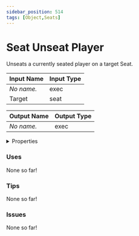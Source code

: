 ```yaml
---
sidebar_position: 514
tags: [Object,Seats]
---
```


# Seat Unseat Player

Unseats a currently seated player on a target Seat.




<EsbSvg />

| Input Name | Input Type |
|-----------|-----------|
| *No name.* | exec |
| Target | seat |

| Output Name | Output Type |
|-----------|-----------|
| *No name.* | exec |


<details>
  <summary>Properties</summary>
  <div>
    <div>
    <table>
      <thead>
        <tr>
          <th>Is beta required?</th>
          <th>❌</th>
        </tr>
        <tr>
          <th>Is this chip a trolling risk?</th>
          <th>❌</th>
        </tr>
        <tr>
          <th>Chip UUID</th>
          <th>70b682f5-5744-4a6a-beaa-a9dcd40066b6</th>
        </tr>
      </thead>
    </table>
    </div>
  </div>
</details>

### Uses

None so far!

### Tips

None so far!

### Issues

None so far!
